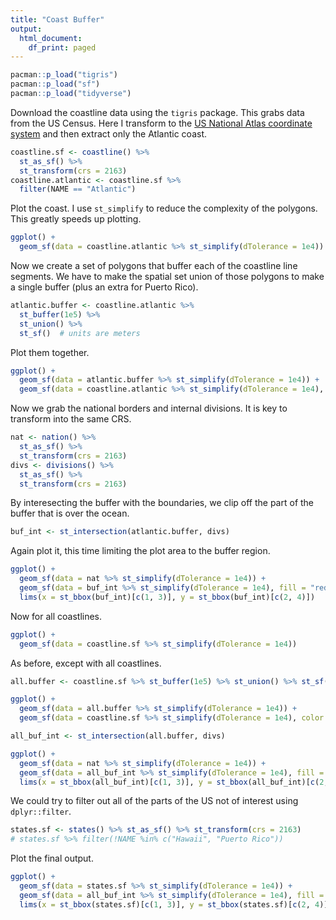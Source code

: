 ```yaml
---
title: "Coast Buffer"
output:
  html_document:
    df_print: paged
---
```


```r
pacman::p_load("tigris")
pacman::p_load("sf")
pacman::p_load("tidyverse")
```

Download the coastline data using the `tigris` package. This grabs data from the US Census. Here I transform to the [US National Atlas coordinate system](https://epsg.io/2163) and then extract only the Atlantic coast.

```r
coastline.sf <- coastline() %>%
  st_as_sf() %>%
  st_transform(crs = 2163)
coastline.atlantic <- coastline.sf %>%
  filter(NAME == "Atlantic")
```

Plot the coast. I use `st_simplify` to reduce the complexity of the polygons. This greatly speeds up plotting.

```r
ggplot() +
  geom_sf(data = coastline.atlantic %>% st_simplify(dTolerance = 1e4))
```

Now we create a set of polygons that buffer each of the coastline line segments. We have to make the spatial set union of those polygons to make a single buffer (plus an extra for Puerto Rico).

```r
atlantic.buffer <- coastline.atlantic %>%
  st_buffer(1e5) %>%
  st_union() %>%
  st_sf()  # units are meters
```

Plot them together.

```r
ggplot() +
  geom_sf(data = atlantic.buffer %>% st_simplify(dTolerance = 1e4)) +
  geom_sf(data = coastline.atlantic %>% st_simplify(dTolerance = 1e4), color = "darkred")
```

Now we grab the national borders and internal divisions. It is key to transform into the same CRS.

```r
nat <- nation() %>%
  st_as_sf() %>%
  st_transform(crs = 2163)
divs <- divisions() %>%
  st_as_sf() %>%
  st_transform(crs = 2163)
```

By interesecting the buffer with the boundaries, we clip off the part of the buffer that is over the ocean.

```r
buf_int <- st_intersection(atlantic.buffer, divs)
```

Again plot it, this time limiting the plot area to the buffer region.

```r
ggplot() +
  geom_sf(data = nat %>% st_simplify(dTolerance = 1e4)) +
  geom_sf(data = buf_int %>% st_simplify(dTolerance = 1e4), fill = "red", alpha = 0.2) +
  lims(x = st_bbox(buf_int)[c(1, 3)], y = st_bbox(buf_int)[c(2, 4)])
```

Now for all coastlines.

```r
ggplot() +
  geom_sf(data = coastline.sf %>% st_simplify(dTolerance = 1e4))
```

As before, except with all coastlines.

```r
all.buffer <- coastline.sf %>% st_buffer(1e5) %>% st_union() %>% st_sf()
```

```r
ggplot() +
  geom_sf(data = all.buffer %>% st_simplify(dTolerance = 1e4)) +
  geom_sf(data = coastline.sf %>% st_simplify(dTolerance = 1e4), color = "darkred")
```

```r
all_buf_int <- st_intersection(all.buffer, divs)
```

```r
ggplot() +
  geom_sf(data = nat %>% st_simplify(dTolerance = 1e4)) +
  geom_sf(data = all_buf_int %>% st_simplify(dTolerance = 1e4), fill = "red", alpha = 0.2) +
  lims(x = st_bbox(all_buf_int)[c(1, 3)], y = st_bbox(all_buf_int)[c(2, 4)])
```

We could try to filter out all of the parts of the US not of interest using `dplyr::filter`.

```r
states.sf <- states() %>% st_as_sf() %>% st_transform(crs = 2163)
# states.sf %>% filter(!NAME %in% c("Hawaii", "Puerto Rico"))
```

Plot the final output.

```r
ggplot() +
  geom_sf(data = states.sf %>% st_simplify(dTolerance = 1e4)) +
  geom_sf(data = all_buf_int %>% st_simplify(dTolerance = 1e4), fill = "red", alpha = 0.2) +
  lims(x = st_bbox(states.sf)[c(1, 3)], y = st_bbox(states.sf)[c(2, 4)])
```

